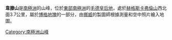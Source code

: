 {{coord|72|37|S|3|50|W|display=title}}

'''韋滕山'''是[[南極洲|南極洲]]的山峰，位於[[東部南極洲|東部南極洲]]的[[毛德皇后地|毛德皇后地]]，處於[[赫格斯卡弗倫山|赫格斯卡弗倫山]]西北面3.7公里，屬於[[博格地塊|博格地塊]]的一部分，由[[挪威|挪威]]的製圖師根據測量和空中照片繪入地圖。

{{Antarctica-geo-stub}}
[[Category:南極洲山峰|Category:南極洲山峰]]